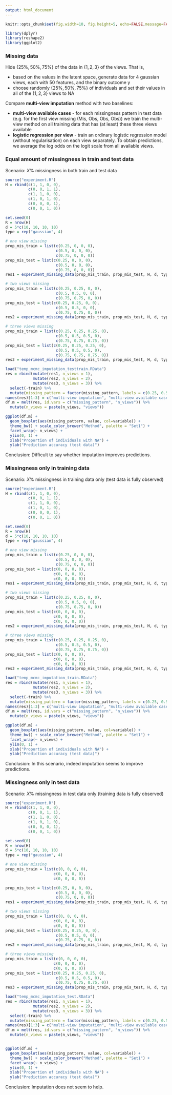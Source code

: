 ```yaml
---
output: html_document
---
```


```r
knitr::opts_chunk$set(fig.width=10, fig.height=5, echo=FALSE,message=FALSE ,warnings=FALSE)
```

```r
library(dplyr)
library(reshape2)
library(ggplot2)

```


### Missing data

Hide $\{25\%, 50\%, 75\%\}$ of the data in $\{1, 2, 3\}$ of the views. That is, 

- based on the values in the latent space, generate data for 4 gaussian views, each with 50 features, and the binary outcome y
- choose randomly $\{25\%, 50\%, 75\%\}$ of individuals and set their values in all of the $\{1, 2, 3\}$ views to NA

Compare **multi-view imputation** method with two baselines:

- **multi-view available cases** - for each missingness pattern in test data  (e.g. for the first view missing (Mis, Obs, Obs, Obs)) we train the multi-view method on all training data that has (at least) these three views available
- **logistic regression per view** - train an ordinary logistic regression model (without regularisation) on each view separately. To obtain predictions, we average the log odds on the logit scale from all available views. 

### Equal amount of missingness in train and test data

Scenario: $X \%$ missingness in both train and test data

```r
source("experiment.R")
H = rbind(c(1, 1, 0, 0), 
          c(0, 0, 1, 1), 
          c(1, 1, 0, 0), 
          c(1, 0, 1, 0), 
          c(0, 0, 0, 1), 
          c(0, 0, 1, 0))

set.seed(0)
R = nrow(H)
d = 5*c(10, 10, 10, 10)
type = rep("gaussian", 4)

# one view missing
prop_mis_train = list(c(0.25, 0, 0, 0), 
                      c(0.5, 0, 0, 0), 
                      c(0.75, 0, 0, 0))
prop_mis_test = list(c(0.25, 0, 0, 0), 
                      c(0.5, 0, 0, 0), 
                      c(0.75, 0, 0, 0))
res1 = experiment_missing_data(prop_mis_train, prop_mis_test, H, d, type, R, max_iter = 3000, n_irrelevant_features = 0, continuous = FALSE, n_rep = 8)

# two views missing
prop_mis_train = list(c(0.25, 0.25, 0, 0), 
                      c(0.5, 0.5, 0, 0), 
                      c(0.75, 0.75, 0, 0))
prop_mis_test = list(c(0.25, 0.25, 0, 0), 
                      c(0.5, 0.5, 0, 0), 
                      c(0.75, 0.75, 0, 0))
res2 = experiment_missing_data(prop_mis_train, prop_mis_test, H, d, type, R, max_iter = 3000, n_irrelevant_features = 0, continuous = FALSE, n_rep = 8)

# three views missing
prop_mis_train = list(c(0.25, 0.25, 0.25, 0), 
                      c(0.5, 0.5, 0.5, 0), 
                      c(0.75, 0.75, 0.75, 0))
prop_mis_test = list(c(0.25, 0.25, 0.25, 0), 
                      c(0.5, 0.5, 0.5, 0), 
                      c(0.75, 0.75, 0.75, 0))
res3 = experiment_missing_data(prop_mis_train, prop_mis_test, H, d, type, R, max_iter = 3000, n_irrelevant_features = 0, continuous = FALSE, n_rep = 8)

```


```r
load("temp_mcmc_imputation_testtrain.RData")
res = rbind(mutate(res1, n_views = 1), 
            mutate(res2, n_views = 2), 
            mutate(res3, n_views = 3)) %>%
  select(-train) %>%
  mutate(missing_pattern = factor(missing_pattern, labels = c(0.25, 0.5, 0.75)))
names(res)[1:3] = c("multi-view imputation", "multi-view available cases", "logistic regression per view")
df.m = melt(res, id.vars = c("missing_pattern", "n_views")) %>%
  mutate(n_views = paste(n_views, "views"))

ggplot(df.m) + 
  geom_boxplot(aes(missing_pattern, value, col=variable)) + 
  theme_bw() + scale_color_brewer("Method", palette = "Set1") + 
  facet_wrap(~ n_views) + 
  ylim(0, 1) + 
  xlab("Proportion of individuals with NA") + 
  ylab("Prediction accuracy (test data)") 

```

Conclusion: Difficult to say whether imputation improves predictions. 

### Missingness only in training data

Scenario: $X \%$ missingness in training data only (test data is fully observed)

```r
source("experiment.R")
H = rbind(c(1, 1, 0, 0), 
          c(0, 0, 1, 1), 
          c(1, 1, 0, 0), 
          c(1, 0, 1, 0), 
          c(0, 0, 0, 1), 
          c(0, 0, 1, 0))

set.seed(0)
R = nrow(H)
d = 5*c(10, 10, 10, 10)
type = rep("gaussian", 4)

# one view missing
prop_mis_train = list(c(0.25, 0, 0, 0), 
                      c(0.5, 0, 0, 0), 
                      c(0.75, 0, 0, 0))
prop_mis_test = list(c(0, 0, 0, 0),
                     c(0, 0, 0, 0), 
                     c(0, 0, 0, 0))
res1 = experiment_missing_data(prop_mis_train, prop_mis_test, H, d, type, R, max_iter = 3000, n_irrelevant_features = 0, continuous = FALSE, n_rep = 10)

# two views missing
prop_mis_train = list(c(0.25, 0.25, 0, 0), 
                      c(0.5, 0.5, 0, 0), 
                      c(0.75, 0.75, 0, 0))
prop_mis_test = list(c(0, 0, 0, 0),
                     c(0, 0, 0, 0), 
                     c(0, 0, 0, 0))
res2 = experiment_missing_data(prop_mis_train, prop_mis_test, H, d, type, R, max_iter = 3000, n_irrelevant_features = 0, continuous = FALSE, n_rep = 10)

# three views missing
prop_mis_train = list(c(0.25, 0.25, 0.25, 0), 
                      c(0.5, 0.5, 0.5, 0), 
                      c(0.75, 0.75, 0.75, 0))
prop_mis_test = list(c(0, 0, 0, 0),
                     c(0, 0, 0, 0), 
                     c(0, 0, 0, 0))
res3 = experiment_missing_data(prop_mis_train, prop_mis_test, H, d, type, R, max_iter = 3000, n_irrelevant_features = 0, continuous = FALSE, n_rep = 10)

```


```r
load("temp_mcmc_imputation_train.RData")
res = rbind(mutate(res1, n_views = 1), 
            mutate(res2, n_views = 2), 
            mutate(res3, n_views = 3)) %>%
  select(-train) %>%
  mutate(missing_pattern = factor(missing_pattern, labels = c(0.25, 0.5, 0.75)))
names(res)[1:3] = c("multi-view imputation", "multi-view available cases", "logistic regression per view")
df.m = melt(res, id.vars = c("missing_pattern", "n_views")) %>%
  mutate(n_views = paste(n_views, "views"))

ggplot(df.m) + 
  geom_boxplot(aes(missing_pattern, value, col=variable)) + 
  theme_bw() + scale_color_brewer("Method", palette = "Set1") + 
  facet_wrap(~ n_views) + 
  ylim(0, 1) + 
  xlab("Proportion of individuals with NA") + 
  ylab("Prediction accuracy (test data)") 

```


Conclusion: In this scenario, indeed imputation seems to improve predictions. 


### Missingness only in test data

Scenario: $X \%$ missingness in test data only (training data is fully observed)

```r
source("experiment.R")
H = rbind(c(1, 1, 0, 0), 
          c(0, 0, 1, 1), 
          c(1, 1, 0, 0), 
          c(1, 0, 1, 0), 
          c(0, 0, 0, 1), 
          c(0, 0, 1, 0))

set.seed(0)
R = nrow(H)
d = 5*c(10, 10, 10, 10)
type = rep("gaussian", 4)

# one view missing
prop_mis_train = list(c(0, 0, 0, 0),
                     c(0, 0, 0, 0), 
                     c(0, 0, 0, 0))

prop_mis_test = list(c(0.25, 0, 0, 0), 
                      c(0.5, 0, 0, 0), 
                      c(0.75, 0, 0, 0))
res1 = experiment_missing_data(prop_mis_train, prop_mis_test, H, d, type, R, max_iter = 3000, n_irrelevant_features = 0, continuous = FALSE, n_rep = 8)

# two views missing
prop_mis_train = list(c(0, 0, 0, 0),
                     c(0, 0, 0, 0), 
                     c(0, 0, 0, 0))
prop_mis_test = list(c(0.25, 0.25, 0, 0), 
                      c(0.5, 0.5, 0, 0), 
                      c(0.75, 0.75, 0, 0))
res2 = experiment_missing_data(prop_mis_train, prop_mis_test, H, d, type, R, max_iter = 3000, n_irrelevant_features = 0, continuous = FALSE, n_rep = 8)

# three views missing
prop_mis_train = list(c(0, 0, 0, 0),
                     c(0, 0, 0, 0), 
                     c(0, 0, 0, 0))
prop_mis_test = list(c(0.25, 0.25, 0.25, 0), 
                      c(0.5, 0.5, 0.5, 0), 
                      c(0.75, 0.75, 0.75, 0))
res3 = experiment_missing_data(prop_mis_train, prop_mis_test, H, d, type, R, max_iter = 3000, n_irrelevant_features = 0, continuous = FALSE, n_rep = 8)

```

```r
load("temp_mcmc_imputation_test.RData")
res = rbind(mutate(res1, n_views = 1), 
            mutate(res2, n_views = 2), 
            mutate(res3, n_views = 3)) %>%
  select(-train) %>%
  mutate(missing_pattern = factor(missing_pattern, labels = c(0.25, 0.5, 0.75)))
names(res)[1:3] = c("multi-view imputation", "multi-view available cases", "logistic regression per view")
df.m = melt(res, id.vars = c("missing_pattern", "n_views")) %>%
  mutate(n_views = paste(n_views, "views"))


ggplot(df.m) + 
  geom_boxplot(aes(missing_pattern, value, col=variable)) + 
  theme_bw() + scale_color_brewer("Method", palette = "Set1") + 
  facet_wrap(~ n_views) + 
  ylim(0, 1) + 
  xlab("Proportion of individuals with NA") + 
  ylab("Prediction accuracy (test data)") 

```

Conclusion: Imputation does not seem to help. 
